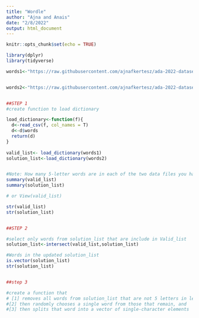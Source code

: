 ```yaml
---
title: "Wordle"
author: "Ajna and Anais"
date: "2/8/2022"
output: html_document
---
```


```r
knitr::opts_chunk$set(echo = TRUE)
```



```r
library(dplyr)
library(tidyverse)

words1<-"https://raw.githubusercontent.com/ajnafkertesz/ada-2022-datasets/main/collins-scrabble-words-2019.txt"


words2<-"https://raw.githubusercontent.com/ajnafkertesz/ada-2022-datasets/main/google-10000-english-usa-no-swears.txt"


##STEP 1
#create function to load dictionary

load_dictionary<-function(f){
  d<-read_csv(f, col_names = T)
  d<-d$words
  return(d)
}
  
valid_list<- load_dictionary(words1)
solution_list<-load_dictionary(words2)


#Note: How many 5-letter words are in each of the two data files you have downloaded?
summary(valid_list)
summary(solution_list)

# or View(valid_list)

str(valid_list)
str(solution_list)


##STEP 2

#select only words from solution_list that are include in Valid_list
solution_list<-intersect(valid_list,solution_list)

#Words in the updated solution_list
is.vector(solution_list)
str(solution_list)


##step 3

#create a function that
# [1] removes all words from solution_list that are not 5 letters in length, 
#[2] then randomly chooses a single word from those that remain, and 
#[3] then splits that word into a vector of single-character elements






```














